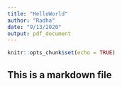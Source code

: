 ```yaml
---
title: "HelloWorld"
author: "Radha"
date: "9/13/2020"
output: pdf_document
---
```


```r
knitr::opts_chunk$set(echo = TRUE)
```



## This is a markdown file
